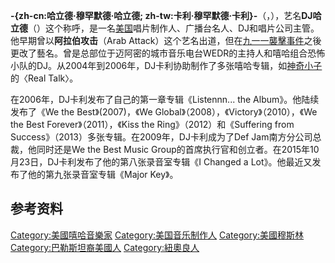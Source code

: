 {{not|哈立德 (歌手)}}
{{unreferenced|time=2016-08-03T12:23:29+00:00}}
{{noteTA
|G1=Music
|G2=Show
|G3=Movie
|T=zh-cn:DJ哈立德;zh-tw:DJ卡利
|1=zh-cn:DJ哈立德;zh-tw:DJ卡利
}}
{{Infobox person
| name = DJ Khaled<br/>DJ哈立德
| image = DJ Khaled 2012 (cropped).jpg
| image_size = 230
| caption = 2012年，DJ哈立德
| birth_name = Khaled Mohamed Khaled<br/>-{zh-cn:哈立德·穆罕默德·哈立德; zh-tw:卡利·穆罕默德·卡利}-
| alias = {{hlist|Beat Novacane|Arab Attack}}
| birth_date = {{Birth date and age|1975|11|26}}
| birth_place = {{USA}}[[路易斯安那州|路易斯安那州]][[新奥尔良|新奥尔良]]
| home_town = {{USA}}[[佛罗里达州|佛罗里达州]][[迈阿密|迈阿密]]
| occupation = {{hlist|音乐总监|唱片制作人|唱片骑师|电台明星|{{Le|hype man|hype man}}}}
| television = 《{{Le|The Four: Battle For Stardom|The Four: Battle For Stardom}}》
| children = 2位
| awards = {{Le|DJ哈立德奖项和提名列表|List of awards and nominations received by DJ Khaled|奖项和提名列表}}
| module1 = {{infobox musical artist
| embed=yes
|instrument={{hlist|{{Le|唱盘主义|Turntablism|唱盘}}|键盘|[[取样器|取样器]]}}
|years_active=1998年–现在
|genre=[[嘻哈音乐|嘻哈]]
| background =  solo_singer
|label={{hlist|{{Le|We the Best Music Group|We the Best Music Group|We the Best}}|[[Roc_Nation|Roc Nation]]|[[史诗唱片|史诗]]|{{Le|RED Distribution|RED Distribution|RED}}|[[索尼音乐娱乐|索尼]]|[[联众唱片|联众]]|{{tsl|en|Cash Money Records|錢多多唱片|錢多多}}|[[Young_Money_Entertainment|Young Money]]|{{Le|E1音乐|E1 Music|E1}}|{{Le|Def Jam South|Def Jam South}}|{{Le|Terror Squad Entertainment|Terror Squad Entertainment|Terror Squad}}<ref>http://www.sonymusic.co.uk/artists/dj-khaled</ref>}}
|associated_acts={{flatlist|
*{{Le|Terror Squad|Terror Squad (group)}}
*{{Le|艾斯・胡德|Ace Hood}}
*[[巴斯达韵|巴斯达韵]]
*{{Le|肥乔|Fat Joe}}
*[[贾达基斯|贾达基斯]]
*[[Jay-Z|Jay-Z]]
*{{Le|杰瑞米|Jeremih}}
*[[李尔·韦恩|李尔·韦恩]]
*[[纳斯|纳斯]]
*[[里克·罗斯|里克·罗斯]]
*[[克里斯小子|克里斯小子]]}}
}}
| module2 = {{Infobox name module
| putonghua = DJ哈立德
| taiwan = DJ卡利
}}
}}
'''-{zh-cn:哈立德·穆罕默德·哈立德; zh-tw:卡利·穆罕默德·卡利}-'''（{{lang-en|Khaled Mohamed Khaled}}，{{bd|1975年|11月26日}}），艺名'''DJ哈立德'''（{{lang-en|DJ Khaled}}）这个称呼，是一名[[美国|美国]]唱片制作人、广播台名人、DJ和唱片公司主管。他早期曾以'''阿拉伯攻击'''（Arab Attack）这个艺名出道，但在[[九一一襲擊事件|九一一襲擊事件]]之後更改了藝名。曾是总部位于迈阿密的城市音乐电台WEDR的主持人和嘻哈组合恐怖小队的DJ。从2004年到2006年，DJ卡利协助制作了多张嘻哈专辑，如[[神奇小子|神奇小子]]的〈Real Talk〉。

在2006年，DJ卡利发布了自己的第一章专辑《Listennn... the Album》。他陆续发布了《We the Best》(2007)，《We Global》（2008），《Victory》（2010），《We the Best Forever》（2011），《Kiss the Ring》（2012）和《Suffering from Success》（2013）多张专辑。在2009年，DJ卡利成为了Def Jam南方分公司总裁，他同时还是We the Best Music Group的首席执行官和创立者。在2015年10月23日，DJ卡利发布了他的第八张录音室专辑《I Changed a Lot》。他最近又发布了他的第九张录音室专辑《Major Key》。

== 参考资料 ==
{{Reflist|30em}}

[[Category:美國嘻哈音樂家|Category:美國嘻哈音樂家]]
[[Category:美国音乐制作人|Category:美国音乐制作人]]
[[Category:美國穆斯林|Category:美國穆斯林]]
[[Category:巴勒斯坦裔美國人|Category:巴勒斯坦裔美國人]]
[[Category:紐奧良人|Category:紐奧良人]]